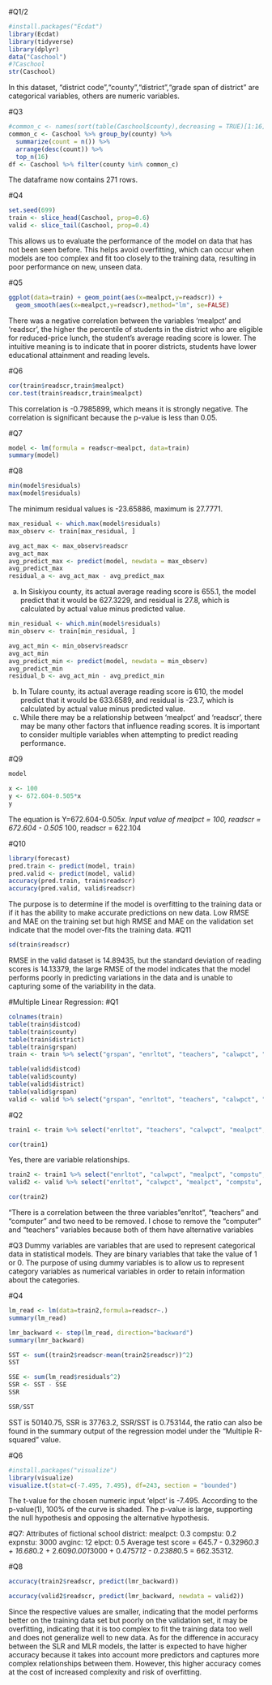 #Q1/2
```{r}
#install.packages("Ecdat")
library(Ecdat)
library(tidyverse)
library(dplyr)
data("Caschool")
#?Caschool
str(Caschool)
```
In this dataset, "district code","county","district","grade span of district" are categorical variables, others are numeric variables.

#Q3
```{r}
#common_c <- names(sort(table(Caschool$county),decreasing = TRUE)[1:16])
common_c <- Caschool %>% group_by(county) %>% 
  summarize(count = n()) %>% 
  arrange(desc(count)) %>% 
  top_n(16)
df <- Caschool %>% filter(county %in% common_c)
```
The dataframe now contains 271 rows.

#Q4
```{r}
set.seed(699)
train <- slice_head(Caschool, prop=0.6)
valid <- slice_tail(Caschool, prop=0.4)
```
This allows us to evaluate the performance of the model on data that has not been seen before. This helps avoid overfitting, which can occur when models are too complex and fit too closely to the training data, resulting in poor performance on new, unseen data.

#Q5
```{r}
ggplot(data=train) + geom_point(aes(x=mealpct,y=readscr)) + 
  geom_smooth(aes(x=mealpct,y=readscr),method="lm", se=FALSE)
```
There was a negative correlation between the variables 'mealpct' and 'readscr', the higher the percentile of students in the district who are eligible for reduced-price lunch, the student's average reading score is lower. The intuitive meaning is to indicate that in poorer districts, students have lower educational attainment and reading levels.

#Q6
```{r}
cor(train$readscr,train$mealpct)
cor.test(train$readscr,train$mealpct)
```
This correlation is -0.7985899, which means it is strongly negative. The correlation is significant because the p-value is less than 0.05.

#Q7
```{r}
model <- lm(formula = readscr~mealpct, data=train)
summary(model)
```
#Q8
```{r}
min(model$residuals)
max(model$residuals)
```
The minimum residual values is -23.65886, maximum is 27.7771.
```{r}
max_residual <- which.max(model$residuals)
max_observ <- train[max_residual, ]

avg_act_max <- max_observ$readscr
avg_act_max
avg_predict_max <- predict(model, newdata = max_observ)
avg_predict_max
residual_a <- avg_act_max - avg_predict_max
```
a. In Siskiyou county, its actual average reading score is 655.1, the model predict that it would be 627.3229, and residual is 27.8, which is calculated by actual value minus predicted value.
```{r}
min_residual <- which.min(model$residuals)
min_observ <- train[min_residual, ]

avg_act_min <- min_observ$readscr
avg_act_min
avg_predict_min <- predict(model, newdata = min_observ)
avg_predict_min
residual_b <- avg_act_min - avg_predict_min
```
b. In Tulare county, its actual average reading score is 610, the model predict that it would be 633.6589, and residual is -23.7, which is calculated by actual value minus predicted value.
c. While there may be a relationship between  'mealpct' and 'readscr', there may be many other factors that influence reading scores. It is important to consider multiple variables when attempting to predict reading performance.

#Q9
```{r}
model

x <- 100
y <- 672.604-0.505*x
y
```
The equation is Y=672.604-0.505*x.
Input value of mealpct = 100, 
readscr = 672.604 - 0.505 * 100,
readscr = 622.104

#Q10
```{r}
library(forecast)
pred.train <- predict(model, train)
pred.valid <- predict(model, valid)
accuracy(pred.train, train$readscr)
accuracy(pred.valid, valid$readscr)
```
The purpose is to determine if the model is overfitting to the training data or if it has the ability to make accurate predictions on new data. Low RMSE and MAE on the training set but high RMSE and MAE on the validation set indicate that the model over-fits the training data.
#Q11
```{r}
sd(train$readscr)
```
RMSE in the valid dataset is 14.89435, but the standard deviation of reading scores is 14.13379, the large RMSE of the model indicates that the model performs poorly in predicting variations in the data and is unable to capturing some of the variability in the data.

#Multiple Linear Regression:
#Q1
```{r}
colnames(train)
table(train$distcod)
table(train$county)
table(train$district)
table(train$grspan)
train <- train %>% select("grspan", "enrltot", "teachers", "calwpct", "mealpct", "computer","compstu", "expnstu", "str", "avginc", "elpct", "readscr")
```
```{r}
table(valid$distcod)
table(valid$county)
table(valid$district)
table(valid$grspan)
valid <- valid %>% select("grspan", "enrltot", "teachers", "calwpct", "mealpct", "computer","compstu", "expnstu", "str", "avginc", "elpct", "readscr")
```
#Q2
```{r}
train1 <- train %>% select("enrltot", "teachers", "calwpct", "mealpct", "computer","compstu", "expnstu", "str", "avginc", "elpct", "readscr")

cor(train1)
```
Yes, there are variable relationships.
```{r}
train2 <- train1 %>% select("enrltot", "calwpct", "mealpct", "compstu", "expnstu", "str", "avginc", "elpct", "readscr")
valid2 <- valid %>% select("enrltot", "calwpct", "mealpct", "compstu", "expnstu", "str", "avginc", "elpct", "readscr")

cor(train2)
```
"There is a correlation between the three variables "enrltot", "teachers" and "computer" and two need to be removed. I chose to remove the "computer" and "teachers" variables because both of them have alternative variables

#Q3
Dummy variables are variables that are used to represent categorical data in statistical models. They are binary variables that take the value of 1 or 0. The purpose of using dummy variables is to allow us to represent category variables as numerical variables in order to retain information about the categories. 

#Q4
```{r}
lm_read <- lm(data=train2,formula=readscr~.)
summary(lm_read)

lmr_backward <- step(lm_read, direction="backward")
summary(lmr_backward)
```
```{r}
SST <- sum((train2$readscr-mean(train2$readscr))^2)
SST

SSE <- sum(lm_read$residuals^2)
SSR <- SST - SSE
SSR

SSR/SST
```
SST is 50140.75, SSR is 37763.2, SSR/SST is 0.753144, the ratio can also be found in the summary output of the regression model under the "Multiple R-squared" value.

#Q6
```{r}
#install.packages("visualize")
library(visualize)
visualize.t(stat=c(-7.495, 7.495), df=243, section = "bounded")
```
The t-value for the chosen numeric input 'elpct' is -7.495. According to the p-value(1), 100% of the curve is shaded. The p-value is large, supporting the null hypothesis and opposing the alternative hypothesis.

#Q7:
Attributes of fictional school district:
 mealpct: 0.3
 compstu: 0.2
 expnstu: 3000
 avginc: 12
 elpct: 0.5
Average test score = 645.7 - 0.3296*0.3 + 16.68*0.2 + 2.609*0.001*3000 + 0.4757*12 - 0.2388*0.5 = 662.35312.

#Q8
```{r}
accuracy(train2$readscr, predict(lmr_backward))
```
```{r}
accuracy(valid2$readscr, predict(lmr_backward, newdata = valid2))
```
Since the respective values are smaller, indicating that the model performs better on the training data set but poorly on the validation set, it may be overfitting, indicating that it is too complex to fit the training data too well and does not generalize well to new data.
As for the difference in accuracy between the SLR and MLR models, the latter is expected to have higher accuracy because it takes into account more predictors and captures more complex relationships between them. However, this higher accuracy comes at the cost of increased complexity and risk of overfitting.

